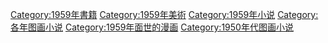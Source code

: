 [[Category:1959年書籍|Category:1959年書籍]]
[[Category:1959年美術|Category:1959年美術]]
[[Category:1959年小说|Category:1959年小说]]
[[Category:各年图画小说|Category:各年图画小说]]
[[Category:1959年面世的漫画|Category:1959年面世的漫画]]
[[Category:1950年代图画小说|Category:1950年代图画小说]]